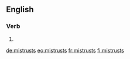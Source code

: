 ==English==

===Verb===
{{head|en}}

# {{en-third-person singular of|mistrust}}

[[de:mistrusts]]
[[eo:mistrusts]]
[[fr:mistrusts]]
[[fi:mistrusts]]